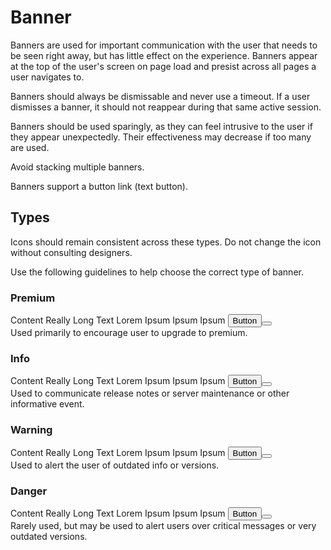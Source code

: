
<Meta title="Common/Banner" />

# Banner

Banners are used for important communication with the user that needs to be seen right away, but has little effect on the experience. Banners appear at the top of the user's screen on page load and presist across all pages a user navigates to.

Banners should always be dismissable and never use a timeout. If a user dismisses a banner, it should not reappear during that same active session.

Banners should be used sparingly, as they can feel intrusive to the user if they appear unexpectedly. Their effectiveness may decrease if too many are used.

Avoid stacking multiple banners.

Banners support a button link (text button).

## Types

Icons should remain consistent across these types. Do not change the icon without consulting designers.

Use the following guidelines to help choose the correct type of banner.

### Premium

<bit-banner><div class="tw-flex tw-items-center tw-gap-2 tw-py-2.5 tw-px-4 tw-text-contrast tw-bg-success-500" role="status" aria-live="polite"><i aria-hidden="true" class="bwi tw-align-middle bwi-star"></i><!----><span class="tw-grow tw-text-base">Content Really Long Text Lorem Ipsum Ipsum Ipsum <button>Button</button></span><button class="tw-border-0 tw-bg-transparent tw-p-0 tw-text-contrast"><i aria-hidden="true" class="bwi bwi-close tw-text-sm"></i><!----></button></div></bit-banner>
Used primarily to encourage user to upgrade to premium.

### Info

<bit-banner><div class="tw-flex tw-items-center tw-gap-2 tw-py-2.5 tw-px-4 tw-text-contrast tw-bg-info-500" role="status" aria-live="polite"><i aria-hidden="true" class="bwi tw-align-middle bwi-info-circle"></i><!----><span class="tw-grow tw-text-base">Content Really Long Text Lorem Ipsum Ipsum Ipsum <button>Button</button></span><button class="tw-border-0 tw-bg-transparent tw-p-0 tw-text-contrast"><i aria-hidden="true" class="bwi bwi-close tw-text-sm"></i><!----></button></div></bit-banner>
Used to communicate release notes or server maintenance or other informative event.

### Warning

<bit-banner><div class="tw-flex tw-items-center tw-gap-2 tw-py-2.5 tw-px-4 tw-text-contrast tw-bg-warning-500" role="status" aria-live="polite"><i aria-hidden="true" class="bwi tw-align-middle bwi-exclamation-triangle"></i><!----><span class="tw-grow tw-text-base">Content Really Long Text Lorem Ipsum Ipsum Ipsum <button>Button</button></span><button class="tw-border-0 tw-bg-transparent tw-p-0 tw-text-contrast"><i aria-hidden="true" class="bwi bwi-close tw-text-sm"></i><!----></button></div></bit-banner>
Used to alert the user of outdated info or versions.

### Danger

<bit-banner><div class="tw-flex tw-items-center tw-gap-2 tw-py-2.5 tw-px-4 tw-text-contrast tw-bg-danger-500" role="status" aria-live="polite"><i aria-hidden="true" class="bwi tw-align-middle bwi-error"></i><!----><span class="tw-grow tw-text-base">Content Really Long Text Lorem Ipsum Ipsum Ipsum <button>Button</button></span><button class="tw-border-0 tw-bg-transparent tw-p-0 tw-text-contrast"><i aria-hidden="true" class="bwi bwi-close tw-text-sm"></i><!----></button></div></bit-banner>
Rarely used, but may be used to alert users over critical messages or very outdated versions.
